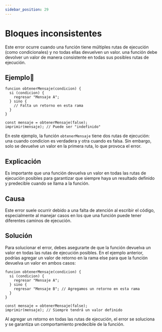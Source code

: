 ```yaml
---
sidebar_position: 29
---
```


# Bloques inconsistentes
Este error ocurre cuando una función tiene múltiples rutas de ejecución (como condicionales) y no todas ellas devuelven un valor.
una función debe devolver un valor de manera consistente en todas sus posibles rutas de ejecución.

## Ejemplo📝

```dummy
funcion obtenerMensaje(condicion) {
  si (condicion) {
    regresar "Mensaje A";
  } sino {
    // Falta un retorno en esta rama
  }
}

const mensaje = obtenerMensaje(false);
imprimir(mensaje); // Puede ser "indefinido"
```
En este ejemplo, la función `obtenerMensaje` tiene dos rutas de ejecución: una cuando condicion es verdadera y otra cuando es falsa.
Sin embargo, solo se devuelve un valor en la primera ruta, lo que provoca el error.

## Explicación
Es importante que una función devuelva un valor en todas las rutas de ejecución posibles para garantizar que siempre haya un resultado definido
y predecible cuando se llama a la función.

## Causa
Este error suele ocurrir debido a una falta de atención al escribir el código, especialmente al manejar casos en los que una función puede tener
diferentes caminos de ejecución.

## Solución
Para solucionar el error, debes asegurarte de que la función devuelva un valor en todas las rutas de ejecución posibles.
En el ejemplo anterior, podrías agregar un valor de retorno en la rama else para que la función devuelva un valor en ambos casos:
```dummy
funcion obtenerMensaje(condicion) {
  si (condicion) {
    regresar "Mensaje A";
  } sino {
    regresar "Mensaje B"; // Agregamos un retorno en esta rama
  }
}

const mensaje = obtenerMensaje(false);
imprimir(mensaje); // Siempre tendrá un valor definido
```
Al agregar un retorno en todas las rutas de ejecución, el error se soluciona y se garantiza un comportamiento predecible de la función.